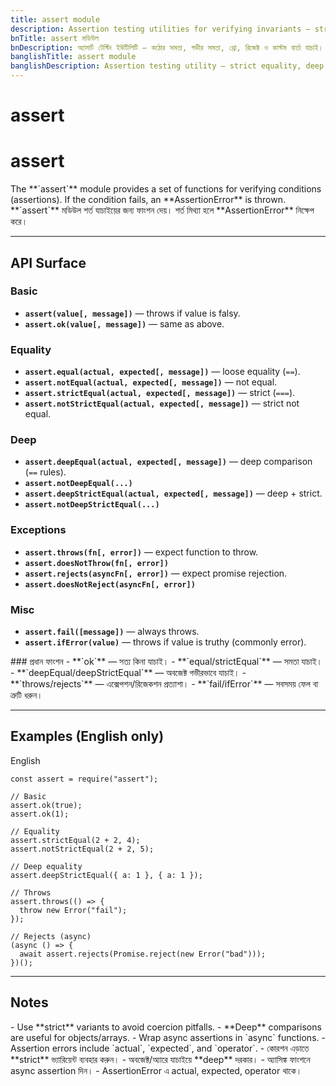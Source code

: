 ```yaml
---
title: assert module
description: Assertion testing utilities for verifying invariants — strict equality, deep equality, throws, rejects, and custom messages.
bnTitle: assert মডিউল
bnDescription: অ্যাসার্ট টেস্টিং ইউটিলিটি — কঠোর সমতা, গভীর সমতা, থ্রো, রিজেক্ট ও কাস্টম বার্তা যাচাই।
banglishTitle: assert module
banglishDescription: Assertion testing utility — strict equality, deep equality, throws, rejects, custom messages.
---
```


# <I18nEnglish>assert</I18nEnglish>
# <I18nBangla>assert</I18nBangla>


<I18nEnglish>
The **`assert`** module provides a set of functions for verifying conditions (assertions). If the condition fails, an **AssertionError** is thrown.
</I18nEnglish>

<I18nBangla>
**`assert`** মডিউল শর্ত যাচাইয়ের জন্য ফাংশন দেয়। শর্ত মিথ্যা হলে **AssertionError** নিক্ষেপ করে।
</I18nBangla>



---

## API Surface

<I18nEnglish>

### Basic
- **`assert(value[, message])`** — throws if value is falsy.
- **`assert.ok(value[, message])`** — same as above.

### Equality
- **`assert.equal(actual, expected[, message])`** — loose equality (`==`).
- **`assert.notEqual(actual, expected[, message])`** — not equal.
- **`assert.strictEqual(actual, expected[, message])`** — strict (`===`).
- **`assert.notStrictEqual(actual, expected[, message])`** — strict not equal.

### Deep
- **`assert.deepEqual(actual, expected[, message])`** — deep comparison (`==` rules).
- **`assert.notDeepEqual(...)`**
- **`assert.deepStrictEqual(actual, expected[, message])`** — deep + strict.
- **`assert.notDeepStrictEqual(...)`**

### Exceptions
- **`assert.throws(fn[, error])`** — expect function to throw.
- **`assert.doesNotThrow(fn[, error])`**
- **`assert.rejects(asyncFn[, error])`** — expect promise rejection.
- **`assert.doesNotReject(asyncFn[, error])`**

### Misc
- **`assert.fail([message])`** — always throws.  
- **`assert.ifError(value)`** — throws if value is truthy (commonly error).  

</I18nEnglish>

<I18nBangla>
### প্রধান ফাংশন
- **`ok`** — সত্য কিনা যাচাই।
- **`equal/strictEqual`** — সমতা যাচাই।
- **`deepEqual/deepStrictEqual`** — অবজেক্ট গভীরভাবে যাচাই।
- **`throws/rejects`** — এক্সেপশন/রিজেকশন প্রত্যাশা।
- **`fail/ifError`** — সবসময় ফেল বা ত্রুটি ধরুন।
</I18nBangla>



---

## Examples (English only)

<Tabs defaultValue="english" className="w-full">
  <TabsList>
    <TabsTrigger value="english">English</TabsTrigger>
  </TabsList>

  <TabsContent value="english">

```bnl
const assert = require("assert");

// Basic
assert.ok(true);
assert.ok(1);

// Equality
assert.strictEqual(2 + 2, 4);
assert.notStrictEqual(2 + 2, 5);

// Deep equality
assert.deepStrictEqual({ a: 1 }, { a: 1 });

// Throws
assert.throws(() => {
  throw new Error("fail");
});

// Rejects (async)
(async () => {
  await assert.rejects(Promise.reject(new Error("bad")));
})();
```
  </TabsContent>
</Tabs>

---

## Notes

<I18nEnglish>
- Use **strict** variants to avoid coercion pitfalls.  
- **Deep** comparisons are useful for objects/arrays.  
- Wrap async assertions in `async` functions.  
- Assertion errors include `actual`, `expected`, and `operator`.  
</I18nEnglish>

<I18nBangla>
- কোরশন এড়াতে **strict** ভ্যারিয়েন্ট ব্যবহার করুন।  
- অবজেক্ট/অ্যারে যাচাইয়ে **deep** দরকার।  
- অ্যাসিঙ্ক ফাংশনে async assertion দিন।  
- AssertionError এ actual, expected, operator থাকে।  
</I18nBangla>


